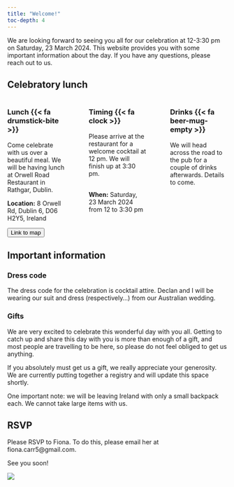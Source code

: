 ```yaml
---
title: "Welcome!"
toc-depth: 4
---
```


We are looking forward to seeing you all for our celebration at 12-3:30 pm on Saturday, 23 March 2024. This website provides you with some important information about the day. If you have any questions, please reach out to us.

## Celebratory lunch

::: columns
::: {.column width="30%"}
### Lunch {{< fa drumstick-bite >}}

Come celebrate with us over a beautiful meal. We will be having lunch at Orwell Road Restaurant in Rathgar, Dublin. 

**Location:** 8 Orwell Rd, Dublin 6, D06 H2Y5, Ireland

<button onclick=" window.open(&#39;https://maps.app.goo.gl/2xKXJC4eRJNSfN6FA&#39;,&#39;_blank&#39;)">

Link to map
</button>
:::

::: {.column width="3%"}
:::

::: {.column width="30%"}
### Timing {{< fa clock >}}

Please arrive at the restaurant for a welcome cocktail at 12 pm. We will finish up at 3:30 pm.

<br>
**When:** Saturday, 23 March 2024 from 12 to 3:30 pm

:::

::: {.column width="3%"}
:::

::: {.column width="30%"}
### Drinks {{< fa beer-mug-empty >}}
We will head across the road to the pub for a couple of drinks afterwards. Details to come.
:::
:::

## Important information

### Dress code

The dress code for the celebration is cocktail attire. Declan and I will be wearing our suit and dress (respectively...) from our Australian wedding.

### Gifts

We are very excited to celebrate this wonderful day with you all. Getting to catch up and share this day with you is more than enough of a gift, and most people are travelling to be here, so please do not feel obliged to get us anything. 

If you absolutely must get us a gift, we really appreciate your generosity. We are currently putting together a registry and will update this space shortly. 

One important note: we will be leaving Ireland with only a small backpack each. We cannot take large items with us. 

## RSVP

Please RSVP to Fiona. To do this, please email her at fiona.carr5@gmail.com.

See you soon!

![](img/IMG_2088.jpeg)
